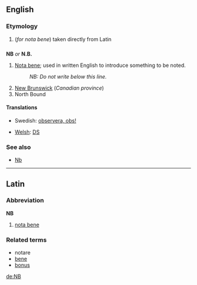 ==English==

===Etymology===
#(''for nota bene'') taken directly from Latin

==={{initialism}}===
'''NB''' ''or'' '''N.B.'''

# [[Nota bene]]; used in written English to introduce something to be noted.
#:''NB: Do not write below this line.''
#[[New Brunswick]] (''Canadian province'')
#North Bound

====Translations====
{{top}}
*Swedish: [[observera, obs!]]
{{mid}}
*[[Welsh]]: [[DS]]
{{bottom}}

===See also===
*[[Nb]]

----
==Latin==
===Abbreviation===
'''NB'''

#[[nota bene]]

===Related terms===
*notare
*[[bene]]
*[[bonus]]

[[de:NB]]